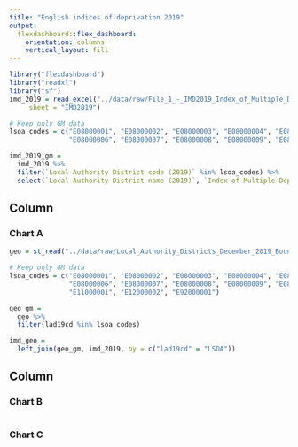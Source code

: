 ```yaml
---
title: "English indices of deprivation 2019"
output: 
  flexdashboard::flex_dashboard:
    orientation: columns
    vertical_layout: fill
---
```


```r
library("flexdashboard")
library("readxl")
library("sf")
imd_2019 = read_excel("../data/raw/File_1_-_IMD2019_Index_of_Multiple_Deprivation.xlsx", 
     sheet = "IMD2019")

# Keep only GM data
lsoa_codes = c("E08000001", "E08000002", "E08000003", "E08000004", "E08000005",
               "E08000006", "E08000007", "E08000008", "E08000009", "E08000010")

imd_2019_gm =
  imd_2019 %>%
  filter(`Local Authority District code (2019)` %in% lsoa_codes) %>%
  select(`Local Authority District name (2019)`, `Index of Multiple Deprivation (IMD) Rank`, `Index of Multiple Deprivation (IMD) Decile`)
```

Column {data-width=650}
-----------------------------------------------------------------------

### Chart A

```r
geo = st_read("../data/raw/Local_Authority_Districts_December_2019_Boundaries_UK_BFC/Local_Authority_Districts_December_2019_Boundaries_UK_BFC.shp")

# Keep only GM data
lsoa_codes = c("E08000001", "E08000002", "E08000003", "E08000004", "E08000005",
               "E08000006", "E08000007", "E08000008", "E08000009", "E08000010",
               "E11000001", "E12000002", "E92000001")

geo_gm =
  geo %>%
  filter(lad19cd %in% lsoa_codes)

imd_geo = 
  left_join(geo_gm, imd_2019, by = c("lad19cd" = "LSOA"))
```

Column {data-width=350}
-----------------------------------------------------------------------

### Chart B

```r

```

### Chart C

```r

```

